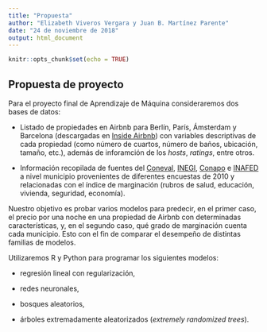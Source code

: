 ```yaml
---
title: "Propuesta"
author: "Elizabeth Viveros Vergara y Juan B. Martínez Parente"
date: "24 de noviembre de 2018"
output: html_document
---
```


```r
knitr::opts_chunk$set(echo = TRUE)
```

## Propuesta de proyecto

Para el proyecto final de Aprendizaje de Máquina consideraremos dos bases de datos:

- Listado de propiedades en Airbnb para Berlín, París, Ámsterdam y Barcelona (descargadas en [Inside Airbnb](http://insideairbnb.com/get-the-data.html)) con variables descriptivas de cada propiedad (como número de cuartos, número de baños, ubicación, tamaño, etc.), además de inforamción de los _hosts_, _ratings_, entre otros.

- Información recopilada de fuentes del [Coneval](http://coneval.org.mx), [INEGI](http://sc.inegi.org.mx/cobdem/contenido.jsp?rf=false&solicitud=), [Conapo](http://www.conapo.gob.mx/es/CONAPO/Publicaciones) e [INAFED](http://www.inafed.gob.mx/en/inafed/Socioeconomico_Municipal) a nivel municipio provenientes de diferentes encuestas de 2010 y relacionadas con el índice de marginación (rubros de salud, educación, vivienda, seguridad, economía).

Nuestro objetivo es probar varios modelos para predecir, en el primer caso, el precio por una noche en una propiedad de Airbnb con determinadas características, y, en el segundo caso, qué grado de marginación cuenta cada municipio. Esto con el fin de comparar el desempeño de distintas familias de modelos.

Utilizaremos R y Python para programar los siguientes modelos:

- regresión lineal con regularización,

- redes neuronales,

- bosques aleatorios,

- árboles extremadamente aleatorizados (_extremely randomized trees_).

